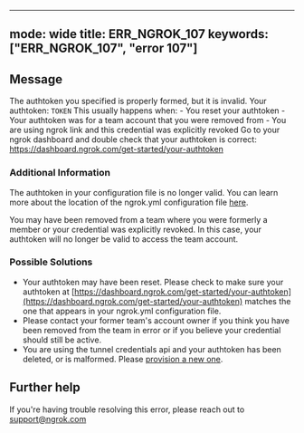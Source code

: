 
---
mode: wide
title: ERR_NGROK_107
keywords: ["ERR_NGROK_107", "error 107"]
---

## Message
The authtoken you specified is properly formed, but it is invalid.
Your authtoken: `TOKEN`
This usually happens when:
    - You reset your authtoken
    - Your authtoken was for a team account that you were removed from
    - You are using ngrok link and this credential was explicitly revoked
Go to your ngrok dashboard and double check that your authtoken is correct:
https://dashboard.ngrok.com/get-started/your-authtoken



### Additional Information

The authtoken in your configuration file is no longer valid. You can learn more about the location of the ngrok.yml configuration file [here](https://ngrok.com/docs#config-location).

You may have been removed from a team where you were formerly a member or your credential was explicitly revoked. In this case, your authtoken will no longer be valid to access the team account.

### Possible Solutions

- Your authtoken may have been reset. Please check to make sure your authtoken at [https://dashboard.ngrok.com/get-started/your-authtoken](https://dashboard.ngrok.com/get-started/your-authtoken) matches the one that appears in your ngrok.yml configuration file.
- Please contact your former team's account owner if you think you have been removed from the team in error or if you believe your credential should still be active.
- You are using the tunnel credentials api and your authtoken has been deleted, or is malformed. Please [provision a new one](/api-reference/credentials/create).


## Further help
If you're having trouble resolving this error, please reach out to [support@ngrok.com](mailto:support@ngrok.com?subject=Help%20with%20ERR_NGROK_107)

